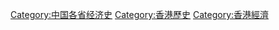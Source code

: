 [[Category:中国各省经济史|Category:中国各省经济史]]
[[Category:香港歷史|Category:香港歷史]]
[[Category:香港經濟|Category:香港經濟]]